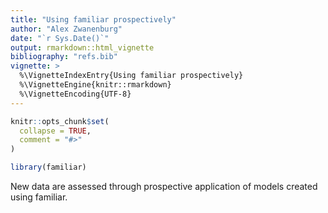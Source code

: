 ```yaml
---
title: "Using familiar prospectively"
author: "Alex Zwanenburg"
date: "`r Sys.Date()`"
output: rmarkdown::html_vignette
bibliography: "refs.bib"
vignette: >
  %\VignetteIndexEntry{Using familiar prospectively}
  %\VignetteEngine{knitr::rmarkdown}
  %\VignetteEncoding{UTF-8}
---
```


```r
knitr::opts_chunk$set(
  collapse = TRUE,
  comment = "#>"
)
```

```r
library(familiar)
```

New data are assessed through prospective application of models created using familiar.
